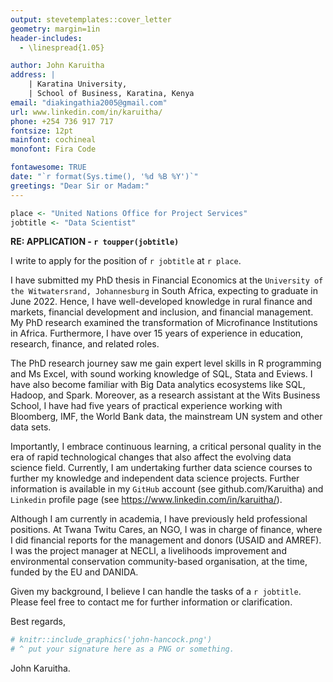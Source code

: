 ```yaml
---
output: stevetemplates::cover_letter
geometry: margin=1in
header-includes:
  - \linespread{1.05}

author: John Karuitha
address: |
    | Karatina University,
    | School of Business, Karatina, Kenya
email: "diakingathia2005@gmail.com"
url: www.linkedin.com/in/karuitha/
phone: +254 736 917 717
fontsize: 12pt
mainfont: cochineal
monofont: Fira Code

fontawesome: TRUE
date: "`r format(Sys.time(), '%d %B %Y')`"
greetings: "Dear Sir or Madam:"
---
```


```r


place <- "United Nations Office for Project Services"
jobtitle <- "Data Scientist"


```

**RE: APPLICATION - `r toupper(jobtitle)`**

I write to apply for the position of `r jobtitle` at `r place`.

I have submitted my PhD thesis in Financial Economics at the `University of the Witwatersrand, Johannesburg` in South Africa, expecting to graduate in June 2022. Hence, I have well-developed knowledge in rural finance and markets, financial development and inclusion, and financial management.  My PhD research examined the transformation of Microfinance Institutions in Africa. Furthermore, I have over 15 years of experience in education, research, finance, and related roles. 

The PhD research journey saw me gain expert level skills in R programming and Ms Excel, with sound working knowledge of SQL, Stata and Eviews. I have also become familiar with Big Data analytics ecosystems like SQL, Hadoop, and Spark. Moreover, as a research assistant at the Wits Business School, I have had five years of practical experience working with Bloomberg, IMF, the World Bank data, the mainstream UN system and other data sets.  

Importantly, I embrace continuous learning, a critical personal quality in the era of rapid technological changes that also affect the evolving data science field. Currently, I am undertaking further data science courses to further my knowledge and independent data science projects. Further information is available in my `GitHub` account (see github.com/Karuitha) and `Linkedin` profile page (see <https://www.linkedin.com/in/karuitha/>). 

Although I am currently in academia, I have previously held professional positions. At Twana Twitu Cares, an NGO, I was in charge of finance, where I did financial reports for the management and donors (USAID and AMREF). I was the project manager at NECLI, a livelihoods improvement and environmental conservation community-based organisation, at the time, funded by the EU and DANIDA. 

Given my background, I believe I can handle the tasks of a `r jobtitle`. Please feel free to contact me for further information or clarification. 


Best regards,

```r
# knitr::include_graphics('john-hancock.png')
# ^ put your signature here as a PNG or something.
```

John Karuitha.
